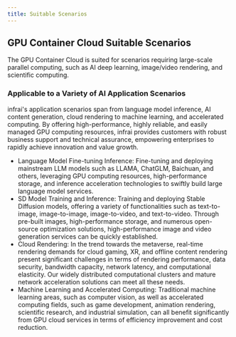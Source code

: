 ```yaml
---
title: Suitable Scenarios
---
```


## GPU Container Cloud Suitable Scenarios

The GPU Container Cloud is suited for scenarios requiring large-scale parallel computing, such as AI deep learning, image/video rendering, and scientific computing.


### Applicable to a Variety of AI Application Scenarios
infrai's application scenarios span from language model inference, AI content generation, cloud rendering to machine learning, and accelerated computing. By offering high-performance, highly reliable, and easily managed GPU computing resources, infrai provides customers with robust business support and technical assurance, empowering enterprises to rapidly achieve innovation and value growth.
- Language Model Fine-tuning Inference: Fine-tuning and deploying mainstream LLM models such as LLAMA, ChatGLM, Baichuan, and others, leveraging GPU computing resources, high-performance storage, and inference acceleration technologies to swiftly build large language model services.
- SD Model Training and Inference: Training and deploying Stable Diffusion models, offering a variety of functionalities such as text-to-image, image-to-image, image-to-video, and text-to-video. Through pre-built images, high-performance storage, and numerous open-source optimization solutions, high-performance image and video generation services can be quickly established.
- Cloud Rendering: In the trend towards the metaverse, real-time rendering demands for cloud gaming, XR, and offline content rendering present significant challenges in terms of rendering performance, data security, bandwidth capacity, network latency, and computational elasticity. Our widely distributed computational clusters and mature network acceleration solutions can meet all these needs.
- Machine Learning and Accelerated Computing: Traditional machine learning areas, such as computer vision, as well as accelerated computing fields, such as game development, animation rendering, scientific research, and industrial simulation, can all benefit significantly from GPU cloud services in terms of efficiency improvement and cost reduction.
